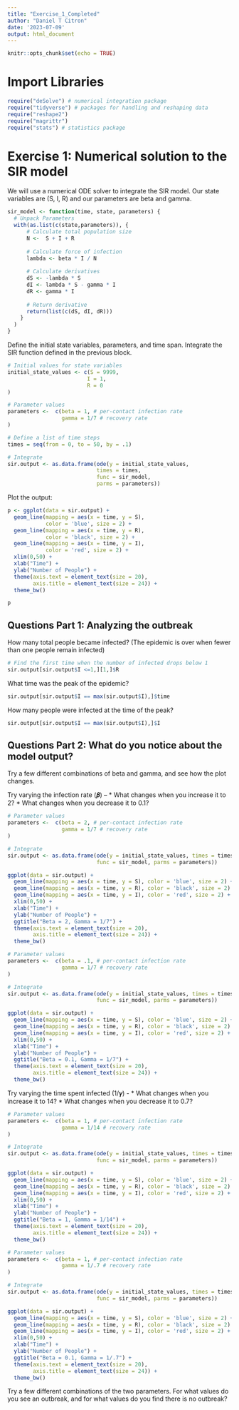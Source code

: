 ```yaml
---
title: "Exercise_1_Completed"
author: "Daniel T Citron"
date: '2023-07-09'
output: html_document
---
```


```r
knitr::opts_chunk$set(echo = TRUE)
```

# Import Libraries

```r
require("deSolve") # numerical integration package
require("tidyverse") # packages for handling and reshaping data
require("reshape2")
require("magrittr")
require("stats") # statistics package
```

# Exercise 1: Numerical solution to the SIR model

We will use a numerical ODE solver to integrate the SIR model. Our state variables are (S, I, R) and our parameters are beta and gamma.

```r
sir_model <- function(time, state, parameters) {
  # Unpack Parameters
  with(as.list(c(state,parameters)), {
      # Calculate total population size
      N <-  S + I + R
      
      # Calculate force of infection
      lambda <- beta * I / N
      
      # Calculate derivatives
      dS <- -lambda * S
      dI <- lambda * S - gamma * I
      dR <- gamma * I
      
      # Return derivative
      return(list(c(dS, dI, dR)))
    }
  )
}
```

Define the initial state variables, parameters, and time span. Integrate the SIR function defined in the previous block.
```r
# Initial values for state variables
initial_state_values <- c(S = 9999,
                         I = 1,
                         R = 0
)

# Parameter values
parameters <-  c(beta = 1, # per-contact infection rate
                 gamma = 1/7 # recovery rate
)

# Define a list of time steps 
times = seq(from = 0, to = 50, by = .1)

# Integrate
sir.output <- as.data.frame(ode(y = initial_state_values, 
                            times = times, 
                            func = sir_model,
                            parms = parameters))
```

Plot the output:
```r
p <- ggplot(data = sir.output) + 
  geom_line(mapping = aes(x = time, y = S), 
            color = 'blue', size = 2) + 
  geom_line(mapping = aes(x = time, y = R), 
            color = 'black', size = 2) + 
  geom_line(mapping = aes(x = time, y = I), 
            color = 'red', size = 2) + 
  xlim(0,50) + 
  xlab("Time") + 
  ylab("Number of People") + 
  theme(axis.text = element_text(size = 20),
        axis.title = element_text(size = 24)) + 
  theme_bw()

p
```


## Questions Part 1: Analyzing the outbreak

How many total people became infected? (The epidemic is over when fewer than one people remain infected)
```r
# Find the first time when the number of infected drops below 1
sir.output[sir.output$I <=1,][1,]$R
```

What time was the peak of the epidemic?
```r
sir.output[sir.output$I == max(sir.output$I),]$time
```

How many people were infected at the time of the peak?
```r
sir.output[sir.output$I == max(sir.output$I),]$I
```

## Questions Part 2: What do you notice about the model output? 
Try a few different combinations of beta and gamma, and see how the plot changes.

Try varying the infection rate (𝜷) – 
  * What changes when you increase it to 2?
  * What changes when you decrease it to 0.1?
```r
# Parameter values
parameters <-  c(beta = 2, # per-contact infection rate
                 gamma = 1/7 # recovery rate
)

# Integrate
sir.output <- as.data.frame(ode(y = initial_state_values, times = times, 
                            func = sir_model, parms = parameters))

ggplot(data = sir.output) + 
  geom_line(mapping = aes(x = time, y = S), color = 'blue', size = 2) + 
  geom_line(mapping = aes(x = time, y = R), color = 'black', size = 2) + 
  geom_line(mapping = aes(x = time, y = I), color = 'red', size = 2) + 
  xlim(0,50) + 
  xlab("Time") + 
  ylab("Number of People") + 
  ggtitle("Beta = 2, Gamma = 1/7") + 
  theme(axis.text = element_text(size = 20),
        axis.title = element_text(size = 24)) + 
  theme_bw()
```

```r
# Parameter values
parameters <-  c(beta = .1, # per-contact infection rate
                 gamma = 1/7 # recovery rate
)

# Integrate
sir.output <- as.data.frame(ode(y = initial_state_values, times = times, 
                            func = sir_model, parms = parameters))

ggplot(data = sir.output) + 
  geom_line(mapping = aes(x = time, y = S), color = 'blue', size = 2) + 
  geom_line(mapping = aes(x = time, y = R), color = 'black', size = 2) + 
  geom_line(mapping = aes(x = time, y = I), color = 'red', size = 2) + 
  xlim(0,50) + 
  xlab("Time") + 
  ylab("Number of People") + 
  ggtitle("Beta = 0.1, Gamma = 1/7") + 
  theme(axis.text = element_text(size = 20),
        axis.title = element_text(size = 24)) + 
  theme_bw()
```

Try varying the time spent infected (1/𝜸) - 
  * What changes when you increase it to 14?
  * What changes when you decrease it to 0.7?
```r
# Parameter values
parameters <-  c(beta = 1, # per-contact infection rate
                 gamma = 1/14 # recovery rate
)

# Integrate
sir.output <- as.data.frame(ode(y = initial_state_values, times = times, 
                            func = sir_model, parms = parameters))

ggplot(data = sir.output) + 
  geom_line(mapping = aes(x = time, y = S), color = 'blue', size = 2) + 
  geom_line(mapping = aes(x = time, y = R), color = 'black', size = 2) + 
  geom_line(mapping = aes(x = time, y = I), color = 'red', size = 2) + 
  xlim(0,50) + 
  xlab("Time") + 
  ylab("Number of People") + 
  ggtitle("Beta = 1, Gamma = 1/14") + 
  theme(axis.text = element_text(size = 20),
        axis.title = element_text(size = 24)) + 
  theme_bw()
```
```r
# Parameter values
parameters <-  c(beta = 1, # per-contact infection rate
                 gamma = 1/.7 # recovery rate
)

# Integrate
sir.output <- as.data.frame(ode(y = initial_state_values, times = times, 
                            func = sir_model, parms = parameters))

ggplot(data = sir.output) + 
  geom_line(mapping = aes(x = time, y = S), color = 'blue', size = 2) + 
  geom_line(mapping = aes(x = time, y = R), color = 'black', size = 2) + 
  geom_line(mapping = aes(x = time, y = I), color = 'red', size = 2) + 
  xlim(0,50) + 
  xlab("Time") + 
  ylab("Number of People") + 
  ggtitle("Beta = 0.1, Gamma = 1/.7") + 
  theme(axis.text = element_text(size = 20),
        axis.title = element_text(size = 24)) + 
  theme_bw()
```

Try a few different combinations of the two parameters. For what values do you see an outbreak, and for what values do you find there is no outbreak?
```r

```

